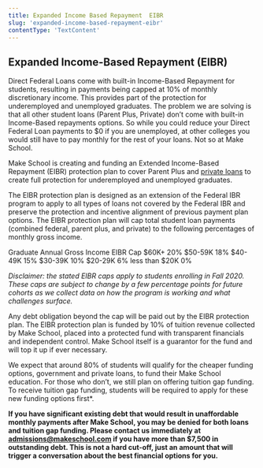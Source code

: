 ```yaml
---
title: Expanded Income Based Repayment  EIBR
slug: 'expanded-income-based-repayment-eibr'
contentType: 'TextContent'
---
```


## Expanded Income-Based Repayment (EIBR)

Direct Federal Loans come with built-in Income-Based Repayment for students, resulting in payments
being capped at 10% of monthly discretionary income. This provides part of the protection for
underemployed and unemployed graduates. The problem we are solving is that all other student loans
(Parent Plus, Private) don’t come with built-in Income-Based repayments options. So while you could
reduce your Direct Federal Loan payments to $0 if you are unemployed, at other colleges you would
still have to pay monthly for the rest of your loans. Not so at Make School.

Make School is creating and funding an Extended Income-Based Repayment (EIBR) protection plan to
cover Parent Plus and [private loans](#heading=h.cvhmh8iudig) to create full protection for
underemployed and unemployed graduates.

The EIBR protection plan is designed as an extension of the Federal IBR program to apply to all
types of loans not covered by the Federal IBR and preserve the protection and incentive alignment of
previous payment plan options. The EIBR protection plan will cap total student loan payments
(combined federal, parent plus, and private) to the following percentages of monthly gross income.

Graduate Annual Gross Income EIBR Cap $60K+ 20% $50-59K 18% $40-49K 15% $30-39K 10% $20-29K 6% less
than $20K 0%

_Disclaimer: the stated EIBR caps apply to students enrolling in Fall 2020. These caps are subject
to change by a few percentage points for future cohorts as we collect data on how the program is
working and what challenges surface._

Any debt obligation beyond the cap will be paid out by the EIBR protection plan. The EIBR protection
plan is funded by 10% of tuition revenue collected by Make School, placed into a protected fund with
transparent financials and independent control. Make School itself is a guarantor for the fund and
will top it up if ever necessary.

We expect that around 80% of students will qualify for the cheaper funding options, government and
private loans, to fund their Make School education. For those who don’t, we still plan on offering
tuition gap funding. To receive tuition gap funding, students will be required to apply for these
new funding options first\*.

**If you have significant existing debt that would result in unaffordable monthly payments after
Make School, you may be denied for both loans and tuition gap funding. Please contact us immediately
at [admissions@makeschool.com](mailto:admissions@makeschool.com) if you have more than $7,500 in
outstanding debt. This is not a hard cut-off, just an amount that will trigger a conversation about
the best financial options for you.**
